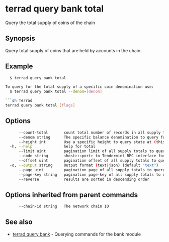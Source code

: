 # terrad query bank total

Query the total supply of coins of the chain

## Synopsis

Query total supply of coins that are held by accounts in the chain.

## Example

```sh Terrad
  $ terrad query bank total

To query for the total supply of a specific coin denomination use:
  $ terrad query bank total --denom=[denom]

```sh Terrad
terrad query bank total [flags]
```

## Options

```sh Terrad
      --count-total       count total number of records in all supply totals to query for
      --denom string      The specific balance denomination to query for
      --height int        Use a specific height to query state at (this can error if the node is pruning state)
  -h, --help              help for total
      --limit uint        pagination limit of all supply totals to query for (default 100)
      --node string       <host>:<port> to Tendermint RPC interface for this chain (default "tcp://localhost:26657")
      --offset uint       pagination offset of all supply totals to query for
  -o, --output string     Output format (text|json) (default "text")
      --page uint         pagination page of all supply totals to query for. This sets offset to a multiple of limit (default 1)
      --page-key string   pagination page-key of all supply totals to query for
      --reverse           results are sorted in descending order
```

## Options inherited from parent commands

```sh Terrad
      --chain-id string   The network chain ID
```

## See also

* [terrad query bank](terrad_query_bank.mdx)	 - Querying commands for the bank module


